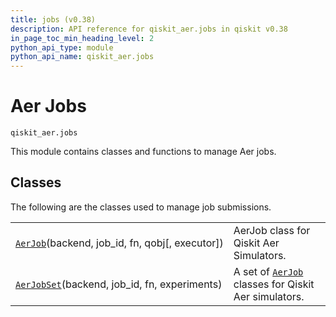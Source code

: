 ```yaml
---
title: jobs (v0.38)
description: API reference for qiskit_aer.jobs in qiskit v0.38
in_page_toc_min_heading_level: 2
python_api_type: module
python_api_name: qiskit_aer.jobs
---
```


<span id="module-qiskit_aer.jobs" />

<span id="aer-jobs-qiskit-aer-jobs" />

# Aer Jobs

`qiskit_aer.jobs`

This module contains classes and functions to manage Aer jobs.

## Classes

The following are the classes used to manage job submissions.

|                                                                                                         |                                                                                                         |
| ------------------------------------------------------------------------------------------------------- | ------------------------------------------------------------------------------------------------------- |
| [`AerJob`](qiskit_aer.jobs.AerJob "qiskit_aer.jobs.AerJob")(backend, job\_id, fn, qobj\[, executor])    | AerJob class for Qiskit Aer Simulators.                                                                 |
| [`AerJobSet`](qiskit_aer.jobs.AerJobSet "qiskit_aer.jobs.AerJobSet")(backend, job\_id, fn, experiments) | A set of [`AerJob`](qiskit_aer.jobs.AerJob "qiskit_aer.jobs.AerJob") classes for Qiskit Aer simulators. |

